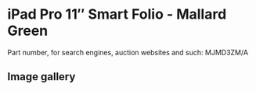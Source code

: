 
# iPad Pro 11″ Smart Folio - Mallard Green

Part number, for search engines, auction websites and such: MJMD3ZM/A

## Image gallery

<div style={{ width: '100%', maxWidth: '768px' }}>
<GalleryComponent
    images={[
      {
        original: "/everysource/MJMD3.webp",
        thumbnail: "/everypreview/MJMD3.webp",
      }
    ]}
  />
</div>